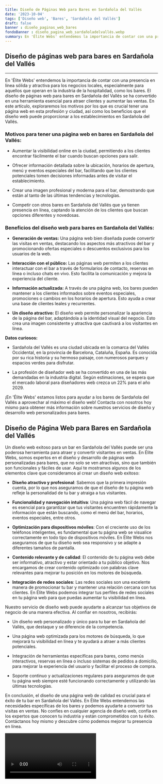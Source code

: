 ```yaml
---
title: Diseño de Páginas Web para Bares en Sardañola del Vallés
date: '2023-10-04'
tags: ['Diseño web', 'Bares', 'Sardañola del Vallés']
draft: false
banner : diseño_paginas_web_bares
fondoBanner : diseño_pagina_web_sardañoladelvallés.webp
summary: En 'Élite Webs' entendemos la importancia de contar con una presencia en línea sólida y atractiva para los negocios locales, especialmente para aquellos que operan en la industria de la hospitalidad, como los bares. El diseño de páginas web para bares en Sardañola del Vallés se ha convertido en una herramienta esencial para atraer clientes y aumentar las ventas. En este artículo, exploraremos los motivos por los que es crucial tener una página web en esta profesión y ciudad, así como los beneficios que el diseño web puede proporcionar a los establecimientos en Sardañola del Vallés.
---
```


## **Diseño de páginas web para bares en Sardañola del Vallés**
---

En 'Élite Webs' entendemos la importancia de contar con una presencia en línea sólida y atractiva para los negocios locales, especialmente para aquellos que operan en la industria de la hospitalidad, como los bares. El diseño de páginas web para bares en Sardañola del Vallés se ha convertido en una herramienta esencial para atraer clientes y aumentar las ventas. En este artículo, exploraremos los motivos por los que es crucial tener una página web en esta profesión y ciudad, así como los beneficios que el diseño web puede proporcionar a los establecimientos en Sardañola del Vallés.

### **Motivos para tener una página web en bares en Sardañola del Vallés:**

- Aumentar la visibilidad online en la ciudad, permitiendo a los clientes encontrar fácilmente el bar cuando buscan opciones para salir.

- Ofrecer información detallada sobre la ubicación, horarios de apertura, menú y eventos especiales del bar, facilitando que los clientes potenciales tomen decisiones informadas antes de visitar el establecimiento.

- Crear una imagen profesional y moderna para el bar, demostrando que están al tanto de las últimas tendencias y tecnologías.

- Competir con otros bares en Sardañola del Vallés que ya tienen presencia en línea, captando la atención de los clientes que buscan opciones diferentes y novedosas.

### **Beneficios del diseño web para bares en Sardañola del Vallés:**

- **Generación de ventas:** Una página web bien diseñada puede convertir las visitas en ventas, destacando los aspectos más atractivos del bar y promocionando ofertas especiales o descuentos exclusivos para los usuarios de la web.

- **Interacción con el público:** Las páginas web permiten a los clientes interactuar con el bar a través de formularios de contacto, reservas en línea o incluso chats en vivo. Esto facilita la comunicación y mejora la experiencia del cliente.

- **Información actualizada:** A través de una página web, los bares pueden mantener a los clientes informados sobre eventos especiales, promociones o cambios en los horarios de apertura. Esto ayuda a crear una base de clientes leales y recurrentes.

- **Un diseño atractivo:** El diseño web permite personalizar la apariencia de la página del bar, adaptándola a la identidad visual del negocio. Esto crea una imagen consistente y atractiva que cautivará a los visitantes en línea.

**Datos curiosos:**

- Sardañola del Vallés es una ciudad ubicada en la comarca del Vallés Occidental, en la provincia de Barcelona, Cataluña, España. Es conocida por su rica historia y su hermoso paisaje, con numerosos parques y espacios verdes para disfrutar.

- La profesión de diseñador web se ha convertido en una de las más demandadas en la industria digital. Según estimaciones, se espera que el mercado laboral para diseñadores web crezca un 22% para el año 2029.

¡En 'Élite Webs' estamos listos para ayudar a los bares de Sardañola del Vallés a aprovechar al máximo el diseño web! Contacta con nosotros hoy mismo para obtener más información sobre nuestros servicios de diseño y desarrollo web personalizados para bares.

<GifSeo />

<Cta />

## Diseño de Página Web para Bares en Sardañola del Vallés

Un diseño web exitoso para un bar en Sardañola del Vallés puede ser una poderosa herramienta para atraer y convertir visitantes en ventas. En Élite Webs, somos expertos en el diseño y desarrollo de páginas web personalizadas para bares, que no solo se ven atractivas, sino que también son funcionales y fáciles de usar. Aquí te mostramos algunos de los elementos clave que consideramos al crear un diseño web exitoso:

- **Diseño atractivo y profesional**: Sabemos que la primera impresión cuenta, por lo que nos aseguramos de que el diseño de tu página web refleje la personalidad de tu bar y atraiga a tus visitantes.

- **Funcionalidad y navegación intuitiva**: Una página web fácil de navegar es esencial para garantizar que tus visitantes encuentren rápidamente la información que están buscando, como el menú del bar, horarios, eventos especiales, entre otros.

- **Optimización para dispositivos móviles**: Con el creciente uso de los teléfonos inteligentes, es fundamental que tu página web se visualice correctamente en todo tipo de dispositivos móviles. En Élite Webs nos aseguramos de que tu diseño web sea responsivo y se adapte a diferentes tamaños de pantalla.

- **Contenido relevante y de calidad**: El contenido de tu página web debe ser informativo, atractivo y estar orientado a tu público objetivo. Nos encargamos de crear contenido optimizado con palabras clave relevantes para mejorar tu posición en los motores de búsqueda.

- **Integración de redes sociales**: Las redes sociales son una excelente manera de promocionar tu bar y mantener una relación cercana con tus clientes. En Élite Webs podemos integrar tus perfiles de redes sociales en tu página web para que puedas aumentar tu visibilidad en línea.

Nuestro servicio de diseño web puede ayudarte a alcanzar tus objetivos de negocio de una manera efectiva. Al confiar en nosotros, recibirás:

- Un diseño web personalizado y único para tu bar en Sardañola del Vallés, que destaque y se diferencie de la competencia.

- Una página web optimizada para los motores de búsqueda, lo que mejorará tu visibilidad en línea y te ayudará a atraer a más clientes potenciales.

- Integración de herramientas específicas para bares, como menús interactivos, reservas en línea o incluso sistemas de pedidos a domicilio, para mejorar la experiencia del usuario y facilitar el proceso de compra.

- Soporte continuo y actualizaciones regulares para asegurarnos de que tu página web siempre esté funcionando correctamente y utilizando las últimas tecnologías.

En conclusión, el diseño de una página web de calidad es crucial para el éxito de tu bar en Sardañola del Vallés. En Élite Webs entendemos las necesidades específicas de los bares y podemos ayudarte a convertir tus visitas en ventas. No confíes en cualquier agencia de diseño web, confía en los expertos que conocen tu industria y están comprometidos con tu éxito. Contáctanos hoy mismo y descubre cómo podemos mejorar tu presencia en línea.

<Video />

<CtaBot job='Bares' city='Sardañola del Vallés'/>

<Gmaps query='Sardañola del Vallés+españa+maps' />